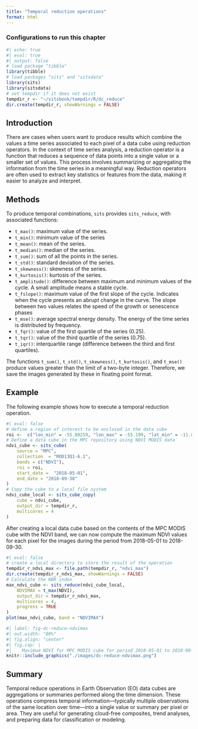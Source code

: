 ```yaml
---
title: "Temporal reduction operations"
format: html
---
```


### Configurations to run this chapter {-}

```r
#| echo: true
#| eval: true
#| output: false
# load package "tibble"
library(tibble)
# load packages "sits" and "sitsdata"
library(sits)
library(sitsdata)
# set tempdir if it does not exist 
tempdir_r <- "~/sitsbook/tempdir/R/dc_reduce"
dir.create(tempdir_r, showWarnings = FALSE)
```

## Introduction

There are cases when users want to produce results which combine the values a time series associated to each pixel of a data cube using reduction operators. In the context of time series analysis, a reduction operator is a function that reduces a sequence of data points into a single value or a smaller set of values. This process involves summarizing or aggregating the information from the time series in a meaningful way. Reduction operators are often used to extract key statistics or features from the data, making it easier to analyze and interpret.

## Methods

To produce temporal combinations, `sits` provides `sits_reduce`, with associated functions: 

- `t_max()`: maximum value of the series.
- `t_min()`: minimum value of the series
- `t_mean()`: mean of the series.
- `t_median()`: median of the series.
- `t_sum()`: sum of all the points in the series.
- `t_std()`: standard deviation of the series.
- `t_skewness()`: skewness of the series.
- `t_kurtosis()`: kurtosis of the series.
- `t_amplitude()`: difference between maximum and minimum values of the cycle. A small amplitude means a stable cycle.
- `t_fslope()`: maximum value of the first slope of the cycle. Indicates when the cycle presents an abrupt change in the curve. The slope between two values relates the speed of the growth or senescence phases
- `t_mse()`: average spectral energy density. The energy of the time series is distributed by frequency.
- `t_fqr()`: value of the first quartile of the series (0.25).
- `t_tqr()`: value of the third quartile of the series (0.75).
-  `t_iqr()`: interquartile range (difference between the third and first quartiles).

The functions `t_sum()`, `t_std()`, `t_skewness()`, `t_kurtosis()`, and `t_mse()` produce values greater than the limit of a two-byte integer. Therefore, we save the images generated by these in floating point format.

## Example

The following example shows how to execute a temporal reduction operation.

```r
#| eval: false
# define a region of interest to be enclosed in the data cube
roi <-  c("lon_min" = -55.80259, "lon_max" = -55.199, "lat_min" = -11.80208, "lat_max" = -11.49583)
# Define a data cube in the MPC repository using NDVI MODIS data
ndvi_cube <- sits_cube(
    source = "MPC",
    collection  = "MOD13Q1-6.1",
    bands = c("NDVI"),
    roi = roi,
    start_date =  "2018-05-01",
    end_date = "2018-09-30"
)
# Copy the cube to a local file system
ndvi_cube_local <- sits_cube_copy(
    cube = ndvi_cube,
    output_dir = tempdir_r,
    multicores = 4
)
```

After creating a local data cube based on the contents of the MPC MODIS cube with the NDVI band, we can now compute the maximum NDVI values for each pixel for the images during the period from 2018-05-01 to 2018-09-30. 

```r
#| eval: false
# create a local directory to store the result of the operation
tempdir_r_ndvi_max <- file.path(tempdir_r, "ndvi_max")
dir.create(tempdir_r_ndvi_max, showWarnings = FALSE)
# Calculate the NBR index
max_ndvi_cube <- sits_reduce(ndvi_cube_local,
    NDVIMAX = t_max(NDVI),
    output_dir = tempdir_r_ndvi_max,
    multicores = 4,
    progress = TRUE
)
plot(max_ndvi_cube, band = "NDVIMAX")
```

```r
#| label: fig-dc-reduce-ndvimax
#| out.width: "80%"
#| fig.align: "center"
#| fig.cap: | 
#|    Maximum NDVI for MPC MODIS cube for period 2018-05-01 to 2018-09-30.
knitr::include_graphics("./images/dc-reduce-ndvimax.png")
```

## Summary

Temporal reduce operations in Earth Observation (EO) data cubes are aggregations or summaries performed along the time dimension. These operations compress temporal information—typically multiple observations of the same location over time—into a single value or summary per pixel or area. They are useful for generating cloud-free composites, trend analyses, and preparing data for classification or modeling.
